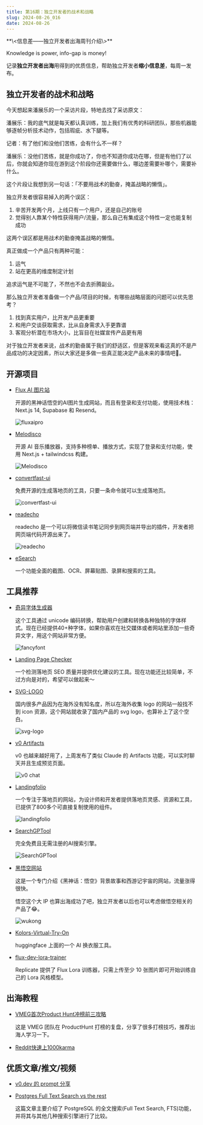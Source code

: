 ```yaml
---
title: 第16期：独立开发者的战术和战略
slug: 2024-08-26_016
date: 2024-08-26
---
```


<Aside>
**\<信息差——独立开发者出海周刊介绍\>**

Knowledge is power, info-gap is money!

记录**独立开发者出海**用得到的优质信息，帮助独立开发者**缩小信息差**，每周一发布。

</Aside>

## 独立开发者的战术和战略

今天想起来潘展乐的一个采访片段，特地去找了采访原文：

潘展乐：我的底气就是每天都认真训练，加上我们有优秀的科研团队，那些机器能够逐帧分析技术动作，包括瑕疵、水下腿等。

记者：有了他们和没他们苦练，会有什么不一样？

潘展乐：没他们苦练，就是你成功了，你也不知道你成功在哪，但是有他们了以后，你就会知道你现在游到这个阶段你还需要做什么，哪边差需要补哪个，需要补什么。

这个片段让我想到另一句话：「不要用战术的勤奋，掩盖战略的懒惰」。

独立开发者很容易掉入的两个误区：

1. 辛苦开发两个月，上线只有一个用户，还是自己的账号
2. 觉得别人靠某个特性获得用户/流量，那么自己有集成这个特性一定也能复制成功

这两个误区都是用战术的勤奋掩盖战略的懒惰。

真正做成一个产品只有两种可能：

1. 运气
2. 站在更高的维度制定计划

追求运气是不可能了，不然也不会去折腾副业。

那么独立开发者准备做一个产品/项目的时候，有哪些战略层面的问题可以优先思考？

1. 找到真实用户，比开发产品更重要
2. 和用户交谈获取需求，比从自身需求入手更靠谱
3. 客观分析潜在市场大小，比盲目在社媒宣传产品更有用

对于独立开发者来说，战术的勤奋属于我们的舒适区，但是客观来看这真的不是产品成功的决定因素，所以大家还是多做一些真正能决定产品未来的事情吧🧐。


## 开源项目

- [Flux AI 图片站](https://github.com/virgoone/next-money)

  开源的黑神话悟空的AI图片生成网站，而且有登录和支付功能，使用技术栈：Next.js 14, Supabase 和 Resend。

  ![fluxaipro](/assets/016/fluxaipro.webp)

- [Melodisco](https://github.com/all-in-aigc/melodisco)

  开源 AI 音乐播放器，支持多种榜单、播放方式，实现了登录和支付功能，使用 Next.js + tailwindcss 构建。

  ![Melodisco](/assets/016/melodisco.webp)

- [convertfast-ui](https://github.com/ObservedObserver/convertfast-ui)

  免费开源的生成落地页的工具，只要一条命令就可以生成落地页。

  ![convertfast-ui](/assets/016/convertfast-ui.webp)

- [readecho](https://github.com/mundane799699/readecho-web)

  readecho 是一个可以将微信读书笔记同步到网页端并导出的插件，开发者把网页端代码开源出来了。

  ![readecho](/assets/016/readecho.webp)

- [eSearch](https://github.com/xushengfeng/eSearch)

  一个功能全面的截图、OCR、屏幕贴图、录屏和搜索的工具。


## 工具推荐

- [奇异字体生成器](https://freakyfontgenerator.top/)

  这个工具通过 unicode 编码转换，帮助用户创建和转换各种独特的字体样式。现在已经提供40+种字体，如果你喜欢在社交媒体或者网站里添加一些奇异文字，用这个网站非常方便。

  ![fancyfont](/assets/016/fancyfont.webp)

- [Landing Page Checker](https://landingpagechecker.org/)

  一个检测落地页 SEO 质量并提供优化建议的工具。现在功能还比较简单，不过方向是对的，希望可以做起来～

- [SVG-LOGO](https://www.svglogo.top/)

  国内很多产品因为在海外没有知名度，所以在海外收集 logo 的网站一般找不到 icon 资源，这个网站就收录了国内产品的 svg logo，也算补上了这个空白。

  ![svg-logo](/assets/016/svglogo.webp)

- [v0 Artifacts](https://v0.dev/chat)

  v0 也越来越好用了，上周发布了类似 Claude 的 Artifacts 功能，可以实时聊天并且生成预览页面。

  ![v0 chat](/assets/016/v0-chat.webp)

- [Landingfolio](https://www.landingfolio.com/)

  一个专注于落地页的网站，为设计师和开发者提供落地页灵感、资源和工具，已提供了800多个可直接复制使用的组件。

  ![landingfolio](/assets/016/landingfolio.webp)

- [SearchGPTool](https://searchgptool.ai)

  完全免费且无需注册的AI搜索引擎。

  ![SearchGPTool](/assets/016/searchgptool.webp)

- [黑悟空网站](https://loreofwukong.com/)

  这是一个专门介绍《黑神话：悟空》背景故事和西游记宇宙的网站，流量涨得很快。
  
  悟空这个大 IP 也算出海成功了吧，独立开发者以后也可以考虑做悟空相关的产品了😂。

  ![wukong](/assets/016/wukong.webp)

- [Kolors-Virtual-Try-On](https://huggingface.co/spaces/Kwai-Kolors/Kolors-Virtual-Try-On)

  huggingface 上面的一个 AI 换衣服工具。
  
- [flux-dev-lora-trainer](https://replicate.com/ostris/flux-dev-lora-trainer/train)

  Replicate 提供了 Flux Lora 训练器，只需上传至少 10 张图片即可开始训练自己的 Lora 风格模型。


## 出海教程

- [VMEG首次Product Hunt冲榜前三攻略](https://mp.weixin.qq.com/s/Nlth1disb61qyK722x5C_A)

  这是 VMEG 团队在 ProductHunt 打榜的复盘，分享了很多打榜技巧，推荐出海人学习一下。

- [Reddit快速上1000karma](https://m.okjike.com/originalPosts/66bea609a76a0c9d65e8b110?s=eyJ1IjoiNThhMTFmNDg4OGYzZGIwMDE2MTAyZTVhIiwiZCI6Mn0%3D&utm_source=wechat_session)


## 优质文章/推文/视频

- [v0.dev 的 prompt 分享](https://baoyu.io/blog/prompt-engineering/v0-dev-prompt)

- [Postgres Full Text Search vs the rest](https://supabase.com/blog/postgres-full-text-search-vs-the-rest)

  这篇文章主要介绍了 PostgreSQL 的全文搜索(Full Text Search, FTS)功能，并将其与其他几种搜索引擎进行了比较。

